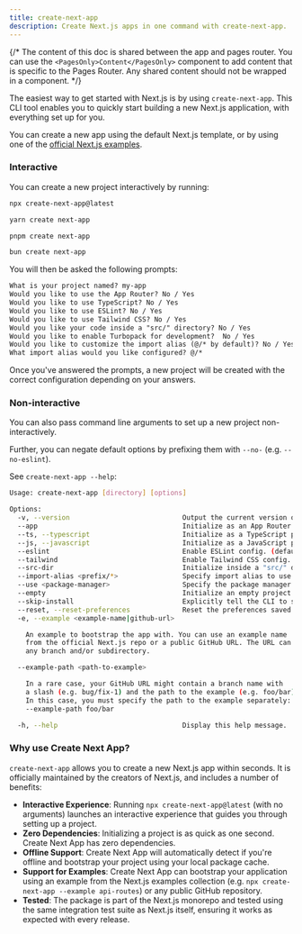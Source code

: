 ```yaml
---
title: create-next-app
description: Create Next.js apps in one command with create-next-app.
---
```


{/* The content of this doc is shared between the app and pages router. You can use the `<PagesOnly>Content</PagesOnly>` component to add content that is specific to the Pages Router. Any shared content should not be wrapped in a component. */}

The easiest way to get started with Next.js is by using `create-next-app`. This CLI tool enables you to quickly start building a new Next.js application, with everything set up for you.

You can create a new app using the default Next.js template, or by using one of the [official Next.js examples](https://github.com/vercel/next.js/tree/canary/examples).

### Interactive

You can create a new project interactively by running:

```bash filename="Terminal"
npx create-next-app@latest
```

```bash filename="Terminal"
yarn create next-app
```

```bash filename="Terminal"
pnpm create next-app
```

```bash filename="Terminal"
bun create next-app
```

You will then be asked the following prompts:

```txt filename="Terminal"
What is your project named? my-app
Would you like to use the App Router? No / Yes
Would you like to use TypeScript? No / Yes
Would you like to use ESLint? No / Yes
Would you like to use Tailwind CSS? No / Yes
Would you like your code inside a "src/" directory? No / Yes
Would you like to enable Turbopack for development?  No / Yes
Would you like to customize the import alias (@/* by default)? No / Yes
What import alias would you like configured? @/*
```

Once you've answered the prompts, a new project will be created with the correct configuration depending on your answers.

### Non-interactive

You can also pass command line arguments to set up a new project non-interactively.

Further, you can negate default options by prefixing them with `--no-` (e.g. `--no-eslint`).

See `create-next-app --help`:

```bash filename="Terminal"
Usage: create-next-app [directory] [options]

Options:
  -v, --version                            Output the current version of create-next-app.
  --app                                    Initialize as an App Router project. (default)
  --ts, --typescript                       Initialize as a TypeScript project. (default)
  --js, --javascript                       Initialize as a JavaScript project.
  --eslint                                 Enable ESLint config. (default)
  --tailwind                               Enable Tailwind CSS config. (default)
  --src-dir                                Initialize inside a "src/" directory.
  --import-alias <prefix/*>                Specify import alias to use. (default: "@/*")
  --use <package-manager>                  Specify the package manager to use. (choices: "npm", "pnpm", "yarn", "bun")
  --empty                                  Initialize an empty project.
  --skip-install                           Explicitly tell the CLI to skip installing packages.
  --reset, --reset-preferences             Reset the preferences saved for create-next-app.
  -e, --example <example-name|github-url>

    An example to bootstrap the app with. You can use an example name
    from the official Next.js repo or a public GitHub URL. The URL can use
    any branch and/or subdirectory.

  --example-path <path-to-example>

    In a rare case, your GitHub URL might contain a branch name with
    a slash (e.g. bug/fix-1) and the path to the example (e.g. foo/bar).
    In this case, you must specify the path to the example separately:
    --example-path foo/bar

  -h, --help                               Display this help message.
```

### Why use Create Next App?

`create-next-app` allows you to create a new Next.js app within seconds. It is officially maintained by the creators of Next.js, and includes a number of benefits:

- **Interactive Experience**: Running `npx create-next-app@latest` (with no arguments) launches an interactive experience that guides you through setting up a project.
- **Zero Dependencies**: Initializing a project is as quick as one second. Create Next App has zero dependencies.
- **Offline Support**: Create Next App will automatically detect if you're offline and bootstrap your project using your local package cache.
- **Support for Examples**: Create Next App can bootstrap your application using an example from the Next.js examples collection (e.g. `npx create-next-app --example api-routes`) or any public GitHub repository.
- **Tested**: The package is part of the Next.js monorepo and tested using the same integration test suite as Next.js itself, ensuring it works as expected with every release.
